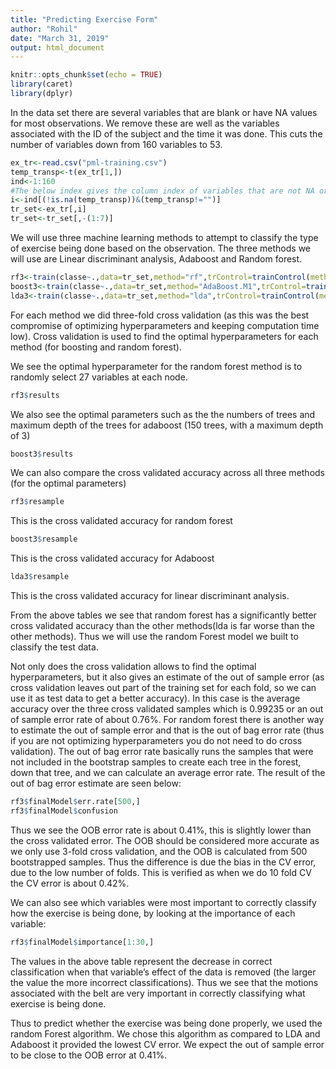 ```yaml
---
title: "Predicting Exercise Form"
author: "Rohil"
date: "March 31, 2019"
output: html_document
---
```


```r
knitr::opts_chunk$set(echo = TRUE)
library(caret)
library(dplyr)
```


In the data set there are several variables that are blank or have NA values for most observations. We remove these are well as the variables associated with the ID of the subject and the time it was done. This cuts the number of variables down from 160 variables to 53. 

```r
ex_tr<-read.csv("pml-training.csv")
temp_transp<-t(ex_tr[1,])
ind<-1:160
#The below index gives the column index of variables that are not NA or empty for most observations
i<-ind[(!is.na(temp_transp))&(temp_transp!="")]
tr_set<-ex_tr[,i]
tr_set<-tr_set[,-(1:7)]
```

We will use three machine learning methods to attempt to classify the type of exercise being done based on the observation. The three methods we will use are Linear discriminant analysis, Adaboost and Random forest.

```r
rf3<-train(classe~.,data=tr_set,method="rf",trControl=trainControl(method="cv",number=3))
boost3<-train(classe~.,data=tr_set,method="AdaBoost.M1",trControl=trainControl(method="cv",number=3))
lda3<-train(classe~.,data=tr_set,method="lda",trControl=trainControl(method="cv",number=3))
```

For each method we did three-fold cross validation (as this was the best compromise of optimizing hyperparameters and keeping computation time low). Cross validation is used to find the optimal hyperparameters for each method (for boosting and random forest).

We see the optimal hyperparameter for the random forest method is to randomly select 27 variables at each node.

```r
rf3$results
```

We also see the optimal parameters such as the the numbers of trees and maximum depth of the trees for adaboost (150 trees, with a maximum depth of 3)

```r
boost3$results
```


We can also compare the cross validated accuracy across all three methods (for the optimal parameters)

```r
rf3$resample
```

This is the cross validated accuracy for random forest

```r
boost3$resample
```

This is the cross validated accuracy for Adaboost

```r
lda3$resample
```

This is the cross validated accuracy for linear discriminant analysis.

From the above tables we see that random forest has a significantly better cross validated accuracy than the other methods(lda is far worse than the other methods). Thus we will use the random Forest model we built to classify the test data. 

Not only does the cross validation allows to find the optimal hyperparameters, but it also gives an estimate of the out of sample error (as cross validation leaves out part of the training set for each fold, so we can use it as test data to get a better accuracy). In this case is the average accuracy over the three cross validated samples which is 0.99235 or an out of sample error rate of about 0.76%. For random forest there is another way to estimate the out of sample error and that is the out of bag error rate (thus if you are not optimizing hyperparameters you do not need to do cross validation). The out of bag error rate basically runs the samples that were not included in the bootstrap samples to create each tree in the forest, down that tree, and we can calculate an average error rate. The result of the out of bag error estimate are seen below:

```r
rf3$finalModel$err.rate[500,]
rf3$finalModel$confusion
```

Thus we see the OOB error rate is about 0.41%, this is slightly lower than the cross validated error. The OOB should be considered more accurate as we only use 3-fold cross validation, and the OOB is calculated from 500 bootstrapped samples. Thus the difference is due the bias in the CV error, due to the low number of folds. This is verified as when we do 10 fold CV the CV error is about 0.42%.

We can also see which variables were most important to correctly classify how the exercise is being done, by looking at the importance of each variable:

```r
rf3$finalModel$importance[1:30,]
```

The values in the above table represent the decrease in correct classification when that variable's effect of the data is removed (the larger the value the more incorrect classifications). Thus we see that the motions associated with the belt are very important in correctly classifying what exercise is being done.

Thus to predict whether the exercise was being done properly, we used the random Forest algorithm. We chose this algorithm as compared to LDA and Adaboost it provided the lowest CV error. We expect the out of sample error to be close to the OOB error at 0.41%.
